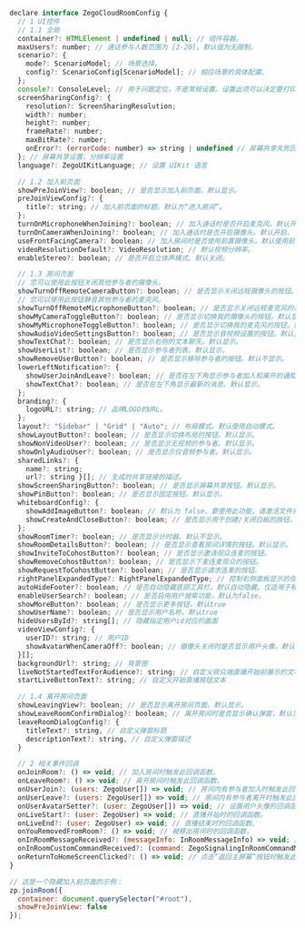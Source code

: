 ```js
declare interface ZegoCloudRoomConfig {
  // 1 UI控件
  // 1.1 全局
  container?: HTMLElement | undefined | null; // 组件容器。
  maxUsers?: number; // 通话参与人数范围为 [2-20]。默认值为无限制。
  scenario?: {
    mode?: ScenarioModel; // 场景选择。
    config?: ScenarioConfig[ScenarioModel]; // 相应场景的具体配置。
  };
  console?: ConsoleLevel; // 用于问题定位，不是常规设置。设置此项可以决定要打印的日志的严重程度。
  screenSharingConfig?: {
    resolution?: ScreenSharingResolution;
    width?: number;
    height?: number;
    frameRate?: number;
    maxBitRate?: number;
    onError?: (errorCode: number) => string | undefined // 屏幕共享失败回调，若需要自定义提示文本可根据错误码返回对应字符串，若需要自定义 UI 则返回空字符串。
  }; // 屏幕共享设置，分辨率设置
  language?: ZegoUIKitLanguage; // 设置 UIKit 语言

  // 1.2 加入前页面
  showPreJoinView?: boolean; // 是否显示加入前页面。默认显示。
  preJoinViewConfig?: {
    title?: string; // 加入前页面的标题。默认为“进入房间”。
  };
  turnOnMicrophoneWhenJoining?: boolean; // 加入通话时是否开启麦克风。默认开启。
  turnOnCameraWhenJoining?: boolean; // 加入通话时是否开启摄像头。默认开启。
  useFrontFacingCamera?: boolean; // 加入房间时是否使用前置摄像头。默认使用前置摄像头。
  videoResolutionDefault?: VideoResolution; // 默认视频分辨率。
  enableStereo?: boolean; // 是否开启立体声模式。默认关闭。

  // 1.3 房间页面
  // 您可以使用此按钮关闭其他参与者的摄像头。
  showTurnOffRemoteCameraButton?: boolean; // 是否显示关闭远程摄像头的按钮。默认不显示。
  // 您可以使用此按钮静音其他参与者的麦克风。
  showTurnOffRemoteMicrophoneButton?: boolean; // 是否显示关闭远程麦克风的按钮。默认不显示。
  showMyCameraToggleButton?: boolean; // 是否显示切换我的摄像头的按钮。默认显示。
  showMyMicrophoneToggleButton?: boolean; // 是否显示切换我的麦克风的按钮。默认显示。
  showAudioVideoSettingsButton?: boolean; // 是否显示音视频设置的按钮。默认显示。
  showTextChat?: boolean; // 是否显示右侧的文本聊天。默认显示。
  showUserList?: boolean; // 是否显示参与者列表。默认显示。
  showRemoveUserButton?: boolean; // 是否显示移除参与者的按钮。默认不显示。
  lowerLeftNotification?: {
    showUserJoinAndLeave?: boolean; // 是否在左下角显示参与者加入和离开的通知。默认显示。
    showTextChat?: boolean; // 是否在左下角显示最新的消息。默认显示。
  };
  branding?: {
    logoURL?: string; // 品牌LOGO的URL。
  };
  layout?: "Sidebar" | "Grid" | "Auto"; // 布局模式。默认使用自动模式。
  showLayoutButton?: boolean; // 是否显示切换布局的按钮。默认显示。
  showNonVideoUser?: boolean; // 是否显示无视频的参与者。默认显示。
  showOnlyAudioUser?: boolean; // 是否显示仅音频参与者。默认显示。
  sharedLinks?: { 
    name?: string; 
    url?: string }[]; // 生成的共享链接的描述。
  showScreenSharingButton?: boolean; // 是否显示屏幕共享按钮。默认显示。
  showPinButton?: boolean; // 是否显示固定按钮。默认显示。
  whiteboardConfig?: {
    showAddImageButton?: boolean; // 默认为 false。要使用此功能，请激活文件共享功能，然后导入插件。否则，将出现此提示：“添加图像失败，不支持此功能。”
    showCreateAndCloseButton?: boolean; // 是否显示用于创建/关闭白板的按钮。默认显示。
  };
  showRoomTimer?: boolean; // 是否显示计时器。默认不显示。
  showRoomDetailsButton?: boolean; // 是否显示查看房间详情的按钮。默认显示。
  showInviteToCohostButton?: boolean; // 是否显示邀请观众连麦的按钮。
  showRemoveCohostButton?: boolean; // 是否显示下麦连麦观众的按钮。
  showRequestToCohostButton?: boolean; // 是否显示请求连麦的按钮。
  rightPanelExpandedType?: RightPanelExpandedType; // 控制右侧面板显示的信息类型，默认显示“无”。
  autoHideFooter?: boolean; // 是否自动隐藏底部工具栏，默认自动隐藏。仅适用于移动浏览器。
  enableUserSearch?: boolean; // 是否启用用户搜索功能，默认为false。
  showMoreButton?: boolean; // 是否显示更多按钮，默认true
  showUserName?: boolean; // 是否显示用户名称，默认true
  hideUsersById?: string[]; // 隐藏指定用户id对应的画面
  videoViewConfig?: {
    userID?: string; // 用户ID
    showAvatarWhenCameraOff?: boolean; // 摄像头关闭时是否显示用户头像，默认true
  }[];
  backgroundUrl?: string; // 背景图
  liveNotStartedTextForAudience?: string; // 自定义观众端直播开始前展示的文本
  startLiveButtonText?: string; // 自定义开始直播按钮文本

  // 1.4 离开房间页面
  showLeavingView?: boolean; // 是否显示离开房间页面。默认显示。
  showLeaveRoomConfirmDialog?: boolean; // 离开房间时是否显示确认弹窗，默认为true
  leaveRoomDialogConfig?: {
    titleText?: string, // 自定义弹窗标题
    descriptionText?: string, // 自定义弹窗描述
  }

  // 2 相关事件回调
  onJoinRoom?: () => void; // 加入房间时触发此回调函数。
  onLeaveRoom?: () => void; // 离开房间时触发此回调函数。
  onUserJoin?: (users: ZegoUser[]) => void; // 房间内有参与者加入时触发此回调函数。
  onUserLeave?: (users: ZegoUser[]) => void; // 房间内有参与者离开时触发此回调函数。
  onUserAvatarSetter?: (user: ZegoUser[]) => void; // 设置用户头像的回调函数。
  onLiveStart?: (user: ZegoUser) => void; // 直播开始时的回调函数。
  onLiveEnd?: (user: ZegoUser) => void; // 直播结束时的回调函数。
  onYouRemovedFromRoom?: () => void; // 被移出房间时的回调函数。
  onInRoomMessageReceived?: (messageInfo: InRoomMessageInfo) => void; // 收到房间内聊天消息时的回调函数。
  onInRoomCustomCommandReceived?: (command: ZegoSignalingInRoomCommandMessage[]) => void;
  onReturnToHomeScreenClicked?: () => void; // 点击“返回主屏幕”按钮时触发此回调函数。设置此回调函数后，点击按钮将不会导航到主屏幕；而是您可以在此处添加自己的页面导航逻辑。
}

// 这是一个隐藏加入前页面的示例：
zp.joinRoom({
  container: document.querySelector("#root"),
  showPreJoinView: false
});
```












